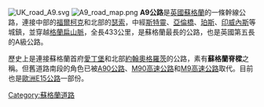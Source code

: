 [[File:UK_road_A9.svg|right]]
[[File:A9_road_map.png|thumb]]
'''A9公路'''是[[英國|英國]][[蘇格蘭|蘇格蘭]]的一條幹線公路，連接中部的[[福爾柯克|福爾柯克]]和北部的[[瑟索|瑟索]]，中經[[斯特靈|斯特靈]]、[[亞倫橋|亞倫橋]]、[[珀斯|珀斯]]、[[印威內斯|印威內斯]]等城鎮，並穿越[[格蘭扁山脈|格蘭扁山脈]]，全長433公里，是蘇格蘭最長的公路，也是英國第五長的A級公路。

歷史上是連接蘇格蘭首府[[愛丁堡|愛丁堡]]和北部[[約翰奧格羅茨|約翰奧格羅茨]]的公路，素有'''蘇格蘭脊樑'''之稱。但舊道路南段的角色已被[[A90公路_(蘇格蘭)|A90公路]]、[[M90高速公路_(蘇格蘭)|M90高速公路]]和[[M9高速公路_(蘇格蘭)|M9高速公路]]取代。目前也是[[歐洲E15公路|歐洲E15公路]]一部份。

[[Category:蘇格蘭道路|Category:蘇格蘭道路]]

{{UK-road-stub}}